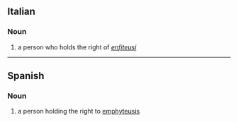 ==Italian==

===Noun===
{{it-noun|mf|mpl=enfiteuti|fpl=enfiteute}}

# a person who holds the right of ''[[enfiteusi]]''

----

==Spanish==

===Noun===
{{es-noun|mf}}

# a person holding the right to [[emphyteusis]]